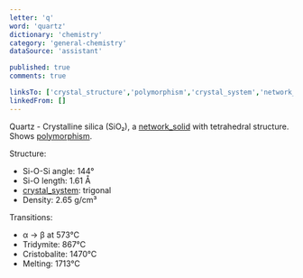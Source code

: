 ```yaml
---
letter: 'q'
word: 'quartz'
dictionary: 'chemistry'
category: 'general-chemistry'
dataSource: 'assistant'

published: true
comments: true

linksTo: ['crystal_structure','polymorphism','crystal_system','network_solid']
linkedFrom: []
---
```


<a id="quartz">Quartz</a> - Crystalline silica (SiO₂), a [network_solid](#network_solid) with tetrahedral structure. Shows [polymorphism](#polymorphism).

Structure:
- Si-O-Si angle: 144°
- Si-O length: 1.61 Å
- [crystal_system](#crystal_system): trigonal
- Density: 2.65 g/cm³

Transitions:
- α → β at 573°C
- Tridymite: 867°C
- Cristobalite: 1470°C
- Melting: 1713°C
